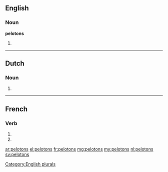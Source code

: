 ==English==

===Noun===
'''pelotons'''

# {{plural of|peloton}}

[[Category:English plurals]]

----

==Dutch==

===Noun===
{{head|nl}}

# {{nl-noun-form|pl=1|peloton}}

----

==French==

===Verb===
{{fr-verb-form}}

# {{conjugation of|peloter||1|p|pres|ind|lang=fr}}
# {{conjugation of|peloter||1|p|imp|lang=fr}}

[[ar:pelotons]]
[[el:pelotons]]
[[fr:pelotons]]
[[mg:pelotons]]
[[my:pelotons]]
[[nl:pelotons]]
[[sv:pelotons]]